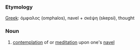 ===Etymology===
[[Greek]]: όμφαλος (omphalos), navel + σκέψη (skepsi), thought

===Noun===
# [[contemplate|contemplation]] of or [[meditate|meditation]] upon one's [[navel]]